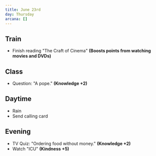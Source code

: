 ```yaml
---
title: June 23rd
day: Thursday
arcana: []
---
```


## Train
- Finish reading "The Craft of Cinema" **(Boosts points from watching movies and DVDs)**

## Class
- Question: "A pope." **(Knowledge +2)**

## Daytime
- Rain
- Send calling card

## Evening
- TV Quiz: "Ordering food without money." **(Knowledge +2)**
- Watch "ICU" **(Kindness +5)**
